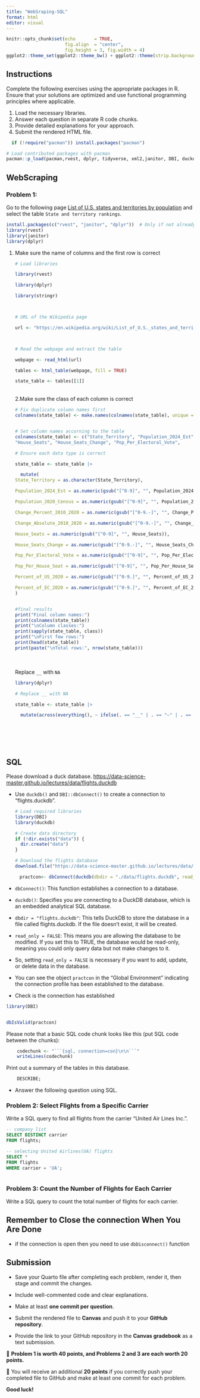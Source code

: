 ```yaml
---
title: "WebSraping-SQL"
format: html
editor: visual
---
```


```r
knitr::opts_chunk$set(echo       = TRUE, 
                      fig.align  = "center",
                      fig.height = 3, fig.width = 4)
ggplot2::theme_set(ggplot2::theme_bw() + ggplot2::theme(strip.background = ggplot2::element_rect(fill = "white")))
```

## Instructions

Complete the following exercises using the appropriate packages in R. Ensure that your solutions are optimized and use functional programming principles where applicable.

1.  Load the necessary libraries.
2.  Answer each question in separate R code chunks.
3.  Provide detailed explanations for your approach.
4.  Submit the rendered HTML file.

```r
  if (!require("pacman")) install.packages("pacman")

# Load contributed packages with pacman
pacman::p_load(pacman,rvest, dplyr, tidyverse, xml2,janitor, DBI, duckdb, nycflights13)
```

## WebScraping

### Problem 1:

Go to the following page [List of U.S. states and territories by population](https://en.wikipedia.org/wiki/List_of_U.S._states_and_territories_by_population) and select the table `State and territory rankings`.

```r
install.packages(c("rvest", "janitor", "dplyr"))  # Only if not already installed
library(rvest)
library(janitor)
library(dplyr)

```

1.  Make sure the name of columns and the first row is correct

    ```r

    # Load libraries

    library(rvest)

    library(dplyr)

    library(stringr)

     

    # URL of the Wikipedia page

    url <- "https://en.wikipedia.org/wiki/List_of_U.S._states_and_territories_by_population"

     

    # Read the webpage and extract the table 

    webpage <- read_html(url)

    tables <- html_table(webpage, fill = TRUE)

    state_table <- tables[[1]]
    ```

    \
    2.Make sure the class of each column is correct

    ```r

    # Fix duplicate column names first
    colnames(state_table) <- make.names(colnames(state_table), unique = TRUE)


    # Set column names accorning to the table
    colnames(state_table) <- c("State_Territory", "Population_2024_Est", "Population_2020_Census",              "Change_Percent_2010_2020", "Change_Absolute_2010_2020",
    "House_Seats", "House_Seats_Change", "Pop_Per_Electoral_Vote",              "Pop_Per_House_Seat", "Percent_of_US_2020", "Percent_of_EC_2020")

    # Ensure each data type is correct

    state_table <- state_table |>

      mutate(
    State_Territory = as.character(State_Territory),

    Population_2024_Est = as.numeric(gsub("[^0-9]", "", Population_2024_Est)),

    Population_2020_Census = as.numeric(gsub("[^0-9]", "", Population_2020_Census)),

    Change_Percent_2010_2020 = as.numeric(gsub("[^0-9.-]", "", Change_Percent_2010_2020)),

    Change_Absolute_2010_2020 = as.numeric(gsub("[^0-9.-]", "", Change_Absolute_2010_2020)),

    House_Seats = as.numeric(gsub("[^0-9]", "", House_Seats)),

    House_Seats_Change = as.numeric(gsub("[^0-9.-]", "", House_Seats_Change)),

    Pop_Per_Electoral_Vote = as.numeric(gsub("[^0-9]", "", Pop_Per_Electoral_Vote)),

    Pop_Per_House_Seat = as.numeric(gsub("[^0-9]", "", Pop_Per_House_Seat)),

    Percent_of_US_2020 = as.numeric(gsub("[^0-9.]", "", Percent_of_US_2020)),

    Percent_of_EC_2020 = as.numeric(gsub("[^0-9.]", "", Percent_of_EC_2020))
    )

     
    #final results
    print("Final column names:")
    print(colnames(state_table))
    print("\nColumn classes:")
    print(sapply(state_table, class))
    print("\nFirst few rows:")
    print(head(state_table))
    print(paste("\nTotal rows:", nrow(state_table)))
    ```

    \
    \
    Replace `__` with `NA`

    ```r
    library(dplyr)

    # Replace __ with NA

    state_table <- state_table |>

      mutate(across(everything(), ~ ifelse(. == "__" | . == "—" | . == "", NA, .)))
    ```

    ```         
    ```

    \

    \

## SQL

Please download a duck database. <https://data-science-master.github.io/lectures/data/flights.duckdb>

-   Use `duckdb()` and `DBI::dbConnect()` to create a connection to "flights.duckdb".

    ```r
    # Load required libraries
    library(DBI)
    library(duckdb)

    # Create data directory
    if (!dir.exists("data")) {
      dir.create("data")
    }

    # Download the flights database
    download.file("https://data-science-master.github.io/lectures/data/flights.duckdb", destfile = "./data/flights.duckdb", mode = "wb")

    ```

```r

     practcon<- dbConnect(duckdb(dbdir = "./data/flights.duckdb", read_only = FALSE))

```

-   `dbConnect()`: This function establishes a connection to a database.

-   `duckdb()`: Specifies you are connecting to a DuckDB database, which is an embedded analytical SQL database.

-   `dbdir = "flights.duckdb"`: This tells DuckDB to store the database in a file called flights.duckdb. If the file doesn't exist, it will be created.

-   `read_only = FALSE`: This means you are allowing the database to be modified. If you set this to TRUE, the database would be read-only, meaning you could only query data but not make changes to it.

-   So, setting `read_only = FALSE` is necessary if you want to add, update, or delete data in the database.

-   You can see the object `practcon` in the "Global Environment" indicating the connection profile has been established to the database.

-   Check is the connection has established

```r
library(DBI)


dbIsValid(practcon)
```

Please note that a basic SQL code chunk looks like this (put SQL code between the chunks):

```r
    codechunk <- "```{sql, connection=con}\n\n```"
    writeLines(codechunk)
```

Print out a summary of the tables in this database.

```sql
    DESCRIBE;
```

-   Answer the following question using SQL.

### Problem 2: Select Flights from a Specific Carrier

Write a SQL query to find all flights from the carrier "United Air Lines Inc.".

```sql

-- company list
SELECT DISTINCT carrier
FROM flights;

-- selecting United Airlines(UA) flights
SELECT *
FROM flights
WHERE carrier = 'UA';



```

### Problem 3: Count the Number of Flights for Each Carrier

Write a SQL query to count the total number of flights for each carrier.

## Remember to Close the connection When You Are Done

-   if the connection is open then you need to use `dbDisconnect()` function

## Submission

-   Save your Quarto file after completing each problem, render it, then stage and commit the changes.\

-   Include well-commented code and clear explanations.\

-   Make at least **one commit per question**.\

-   Submit the rendered file to **Canvas** and push it to your **GitHub repository**.\

-   Provide the link to your GitHub repository in the **Canvas gradebook** as a text submission.\

🔹 **Problem 1 is worth 40 points, and Problems 2 and 3 are each worth 20 points.**\

🔹 You will receive an additional **20 points** if you correctly push your completed file to GitHub and make at least one commit for each problem.\

**Good luck!**
